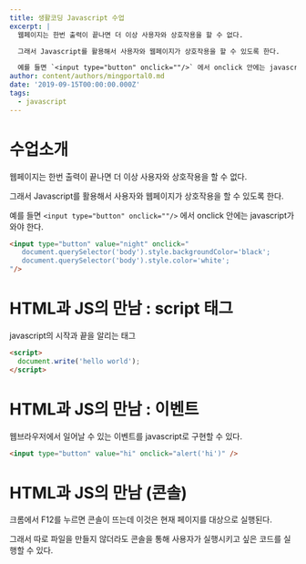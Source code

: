```yaml
---
title: 생활코딩 Javascript 수업
excerpt: |
  웹페이지는 한번 출력이 끝나면 더 이상 사용자와 상호작용을 할 수 없다.

  그래서 Javascript를 활용해서 사용자와 웹페이지가 상호작용을 할 수 있도록 한다.

  예를 들면 `<input type="button" onclick=""/>` 에서 onclick 안에는 javascript가 와야 한다.
author: content/authors/mingportal0.md
date: '2019-09-15T00:00:00.000Z'
tags:
  - javascript
---
```



# 수업소개

웹페이지는 한번 출력이 끝나면 더 이상 사용자와 상호작용을 할 수 없다.

그래서 Javascript를 활용해서 사용자와 웹페이지가 상호작용을 할 수 있도록 한다.

예를 들면 `<input type="button" onclick=""/>` 에서 onclick 안에는 javascript가 와야 한다.

```html
<input type="button" value="night" onclick="
   document.querySelector('body').style.backgroundColor='black';
   document.querySelector('body').style.color='white';
"/>
```

# HTML과 JS의 만남 : script 태그

javascript의 시작과 끝을 알리는 태그

```html
<script>
  document.write('hello world');
</script>
```

# HTML과 JS의 만남 : 이벤트

웹브라우저에서 일어날 수 있는 이벤트를 javascript로 구현할 수 있다.

```html
<input type="button" value="hi" onclick="alert('hi')" />
```

# HTML과 JS의 만남 (콘솔)

크롬에서 F12를 누르면 콘솔이 뜨는데 이것은 현재 페이지를 대상으로 실행된다.

그래서 따로 파일을 만들지 않더라도 콘솔을 통해 사용자가 실행시키고 싶은 코드를 실행할 수 있다.
